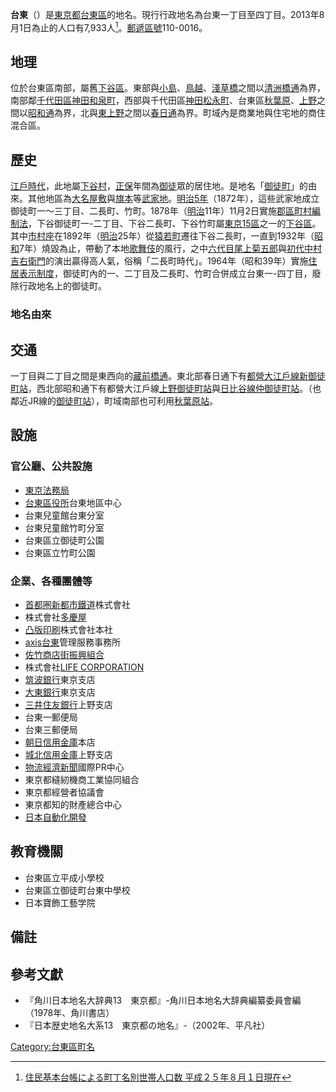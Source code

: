 {{Pathnav|日本|東京都|台東區|name=台東|frame=1}}
{{Infobox Settlement
|official_name = 台東
|native_name =
|settlement_type = [[町|町]]
|image_skyline = Shin-okachimachi-a2.JPG
|imagesize = 250px
|image_caption = 首都圏新都市鐵道本社新御徒町站
|image_flag =
|image_seal =
| image_map =
| map_caption =
| pushpin_map =
|subdivision_type = [[國家|國家]]
|subdivision_name = [[File:Flag_of_Japan.svg|border]] [[日本|日本]]
|subdivision_type1 = [[都道府縣|都道府縣]]
|subdivision_name1 = [[File:Flag_of_Tokyo_Prefecture.svg|25px]] [[東京都|東京都]]
|subdivision_type2 = [[東京都區部|特別區]]
|subdivision_name2 = [[File:Flag_of_Taito,_Tokyo.svg|25px]] [[台東區|台東區]]
|established_title =
|established_date =
|government_type =
|leader_title =
|leader_name =
|area_magnitude =
|area_total_sq_mi =
|area_total_km2 =
|area_land_sq_mi =
|area_land_km2 =
|area_urban_sq_mi =
|area_urban_km2 =
|area_metro_km2 =
|area_metro_sq_mi =
|population_as_of= 2013年（平成25年）8月1日
|population_footnotes =
|population_total = 7933
|population_urban =
|population_metro =
|population_density_sq_mi =
|population_density_km2 =
| timezone = [[日本標準時間|JST]]
| utc_offset = +9
|timezone_DST =
|utc_offset_DST =
|latd=|latm=|lats=|latNS=
|longd=|longm=|longs=|longEW=
|elevation_footnotes=
|elevation_m =
|elevation_ft =
|postal_code_type = [[郵遞區號|郵遞區號]]
|postal_code = 110-0016
|area_code =
|website =
|footnotes =
}}
'''台東'''（{{jpn|j=台東|hg=たいとう|rm=Taitō|f=y}}）是[[東京都|東京都]][[台東區|台東區]]的地名。現行行政地名為台東一丁目至四丁目。2013年8月1日為止的人口有7,933人<ref>[http://www.city.taito.lg.jp/index/kitemite/abouttaito/setai/setaisu/setaisu2013.files/B_cho2508.pdf 住民基本台帳による町丁名別世帯人口数 平成２５年８月１日現在]{{dead link|date=2017年12月 |bot=InternetArchiveBot |fix-attempted=yes }}</ref>。[[郵遞區號|郵遞區號]]110-0016。

== 地理 ==
位於台東區南部，屬舊[[下谷區|下谷區]]。東部與[[小島_(台東區)|小島]]、[[鳥越_(台東區)|鳥越]]、[[淺草橋|淺草橋]]之間以[[清洲橋通|清洲橋通]]為界，南部鄰[[千代田區|千代田區]][[神田和泉町|神田和泉町]]，西部與千代田區[[神田松永町|神田松永町]]、台東區[[秋葉原|秋葉原]]、[[上野|上野]]之間以[[昭和通_(東京都)|昭和通]]為界，北與[[東上野|東上野]]之間以[[春日通|春日通]]為界。町域內是商業地與住宅地的商住混合區。

==歷史==
[[江戶時代|江戶時代]]，此地屬[[下谷|下谷村]]，[[正保|正保]]年間為[[御徒|御徒]]眾的居住地。是地名「[[御徒町|御徒町]]」的由來。其他地區為[[大名屋敷|大名屋敷]]與[[旗本|旗本]]等[[武家地|武家地]]。[[明治5年|明治5年]]（1872年），這些武家地成立御徒町一〜三丁目、二長町、竹町。1878年（[[明治|明治]]11年）11月2日實施[[郡區町村編制法|郡區町村編制法]]，下谷御徒町一-二丁目、下谷二長町、下谷竹町屬[[東京15區|東京15區]]之一的[[下谷區|下谷區]]。其中[[市村座|市村座]]在1892年（[[明治|明治]]25年）從[[猿若町|猿若町]]遷往下谷二長町，一直到1932年（[[昭和|昭和]]7年）燒毀為止，帶動了本地[[歌舞伎|歌舞伎]]的風行，之中[[尾上菊五郎_(6代目)|六代目尾上菊五郎]]與[[中村吉右衛門_(初代)|初代中村吉右衛門]]的演出贏得高人氣，俗稱「二長町時代」。1964年（昭和39年）實施[[住居表示制度|住居表示制度]]，御徒町內的一、二丁目及二長町、竹町合併成立台東一-四丁目，廢除行政地名上的御徒町。
=== 地名由來 ===
{{citation needed|來自於區名。}}

== 交通 ==
一丁目與二丁目之間是東西向的[[藏前橋通|藏前橋通]]。東北部春日通下有[[都營地下鐵大江戶線|都營大江戶線]][[新御徒町站|新御徒町站]]，西北部昭和通下有都營大江戶線[[上野御徒町站|上野御徒町站]]與[[東京地下鐵日比谷線|日比谷線]][[仲御徒町站|仲御徒町站]]。（也鄰近JR線的[[御徒町站|御徒町站]]），町域南部也可利用[[秋葉原站|秋葉原站]]。

== 設施 ==
=== 官公廳、公共設施 ===
* [[東京法務局|東京法務局]]
* [[台東區役所|台東區役所]]台東地區中心
* 台東兒童館台東分室
* 台東兒童館竹町分室
* 台東區立御徒町公園
* 台東區立竹町公園
=== 企業、各種團體等 ===
* [[首都圏新都市鐵道|首都圏新都市鐵道]]株式會社
* 株式會社[[多慶屋|多慶屋]]
* [[凸版印刷_(企業)|凸版印刷]]株式會社本社
* [[axis台東|axis台東]]管理服務事務所
* [[佐竹商店街振興組合|佐竹商店街振興組合]]
* 株式會社[[LIFE_CORPORATION|LIFE CORPORATION]]
* [[筑波銀行|筑波銀行]]東京支店
* [[大東銀行|大東銀行]]東京支店
* [[三井住友銀行|三井住友銀行]]上野支店
* 台東一郵便局
* 台東三郵便局
* [[朝日信用金庫|朝日信用金庫]]本店
* [[城北信用金庫|城北信用金庫]]上野支店
* [[物流經濟新聞|物流經濟新聞]]國際PR中心
* 東京都縫紉機商工業協同組合
* 東京都經營者協議會
* 東京都知的財產總合中心
* [[日本自動化開發|日本自動化開發]]

== 教育機關 ==
* 台東區立平成小學校
* 台東區立御徒町台東中學校
* 日本寶飾工藝学院

== 備註 ==
{{reflist}}

== 參考文獻 ==
*『角川日本地名大辞典13　東京都』-角川日本地名大辞典編纂委員會編（1978年、角川書店）
*『日本歴史地名大系13　東京都の地名』-（2002年、平凡社）

{{台東區的町名}}
{{DEFAULTSORT:Taito}}
[[Category:台東區町名|Category:台東區町名]]